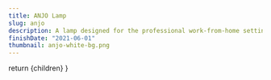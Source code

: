 ```yaml
---
title: ANJO Lamp
slug: anjo
description: A lamp designed for the professional work-from-home setting.
finishDate: "2021-06-01"
thumbnail: anjo-white-bg.png
---
```



  return <PostLayout title="ANJO Lamp" slug="anjo" description="A lamp designed for the professional work-from-home setting." finishDate="2021-06-01" thumbnail="anjo-white-bg.png">{children}</PostLayout>
}
